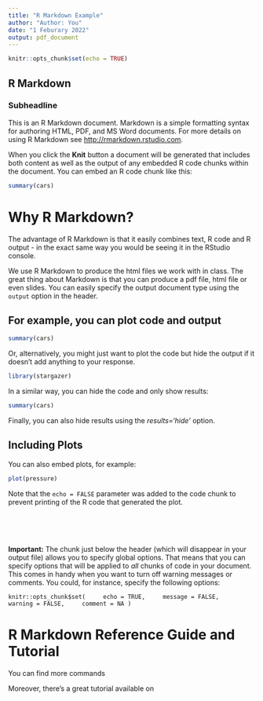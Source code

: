 ```yaml
---
title: "R Markdown Example"
author: "Author: You"
date: "1 Feburary 2022"
output: pdf_document
---
```


```r
knitr::opts_chunk$set(echo = TRUE)
```

## R Markdown

### Subheadline

This is an R Markdown document. Markdown is a simple formatting syntax for authoring HTML, PDF, and MS Word documents. For more details on using R Markdown see <http://rmarkdown.rstudio.com>.

When you click the **Knit** button a document will be generated that includes both content as well as the output of any embedded R code chunks within the document. You can embed an R code chunk like this:

```r
summary(cars)
```

# Why R Markdown?


The advantage of R Markdown is that it easily combines text, R code and R output - in the exact same way you would be seeing it in the RStudio console.

We use R Markdown to produce the html files we work with  in class. The great thing about Markdown is that you can produce a pdf file, html file or even slides. You can easily specify the output document type using the `output` option in the header.


## For example, you can plot code and output

```r
summary(cars)
```


Or, alternatively, you might just want to plot the code but hide the output if it doesn't add anything to your response.


```r
library(stargazer)
```


In a similar way, you can hide the code and only show results:


```r
summary(cars)
```


Finally, you can also hide results using the _results='hide'_ option. 

## Including Plots

You can also embed plots, for example:

```r
plot(pressure)
```


Note that the `echo = FALSE` parameter was added to the code chunk to prevent printing of the R code that generated the plot.

\
\
\ 

**Important:** The chunk just below the header (which will disappear in your output file) allows you to specify global options. That means that you can specify options that will be applied to *all* chunks of code in your document. This comes in handy when you want to turn off warning messages or comments. You could, for instance, specify the following options:
\

`knitr::opts_chunk$set(
	echo = TRUE,
	message = FALSE,
	warning = FALSE,
	comment = NA
)`

\newpage

# R Markdown Reference Guide and Tutorial

You can find more commands [\textcolor{blue}{in this R Markdown reference guide.}](https://rstudio.com/wp-content/uploads/2015/03/rmarkdown-reference.pdf?_ga=2.156642171.1542584868.1612471345-118280016.1612471345)


Moreover, there's a great tutorial available on [\textcolor{blue}{RStudio.Cloud}](https://rmarkdown.rstudio.com/lesson-1.html)